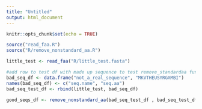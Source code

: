```yaml
---
title: "Untitled"
output: html_document
---
```


```r
knitr::opts_chunk$set(echo = TRUE)
```

```r
source("read_faa.R")
source("R/remove_nonstandard_aa.R")
```

```r
little_test <- read_faa("R/little_test.fasta")

#add row to test df with made up sequence to test remove_standardaa function
bad_seq_df <- data.frame("not_a_real_sequence", "MKVTHEUSYRGXMBI")
names(bad_seq_df) <- c("seq.name", "seq.aa")
bad_seq_test_df <- rbind(little_test, bad_seq_df)
```



```r

good_seqs_df <- remove_nonstandard_aa(bad_seq_test_df , bad_seq_test_df $seq.aa)
```
